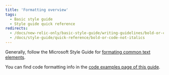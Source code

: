 ```yaml
---
title: 'Formatting overview'
tags:
  - Basic style guide
  - Style guide quick reference
redirects:
  - /docs/new-relic-only/basic-style-guide/writing-guidelines/bold-or-code-not-italics
  - /docs/style-guide/quick-reference/bold-or-code-not-italics
---
```


Generally, follow the Microsoft Style Guide for [formating common text elements](https://docs.microsoft.com/en-us/style-guide/text-formatting/formatting-common-text-elements). 

You can find code formatting info in the [code examples page of this guide](/docs/style-guide/formatting/code-examples).
